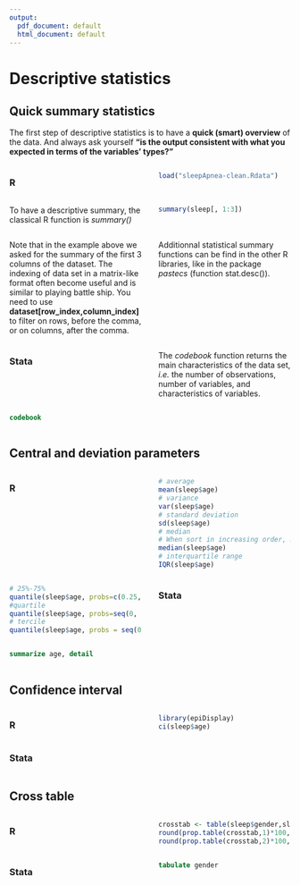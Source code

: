 ```yaml
---
output:
  pdf_document: default
  html_document: default
---
```

# Descriptive statistics

## Quick summary statistics
The first step of descriptive statistics is to have a **quick (smart) overview** of the data. And always ask yourself **"is the output consistent with what you expected in terms of the variables’ types?"**

::::{style="display: grid; grid-template-columns: 1fr 1fr; grid-column-gap: 30px;"}
:::{}
### R{-}
```r
load("sleepApnea-clean.Rdata")
```

To have a descriptive summary, the classical R function is *summary()*
```r
summary(sleep[, 1:3])
```

Note that in the example above we asked for the summary of the first 3 columns of the dataset. The indexing of data set in a matrix-like format often become useful and is similar to playing battle ship. You need to use **dataset[row_index,column_index]** to filter on rows, before the comma,  or on columns, after the comma.

Additionnal statistical summary functions can be find in the other R libraries, like in the package *pastecs* (function stat.desc()).
:::

:::{}
### Stata{-}
The *codebook* function returns the main characteristics of the data set, *i.e.* the number of observations, number of variables, and characteristics of variables.
```stata
codebook
```
:::
::::

## Central and deviation parameters
::::{style="display: grid; grid-template-columns: 1fr 1fr; grid-column-gap: 30px;"}
:::{}
### R{-}
```r
# average
mean(sleep$age)
# variance
var(sleep$age)
# standard deviation
sd(sleep$age)
# median 
# When sort in increasing order, 50% of values below and above
median(sleep$age)
# interquartile range
IQR(sleep$age)
```

```r
# 25%-75%
quantile(sleep$age, probs=c(0.25, 0.75))
#quartile
quantile(sleep$age, probs=seq(0, 1, 1/4))
# tercile
quantile(sleep$age, probs = seq(0,1,1/3))
```
:::

:::{}
### Stata{-}

```stata
summarize age, detail
````

:::
::::

## Confidence interval
::::{style="display: grid; grid-template-columns: 1fr 1fr; grid-column-gap: 30px;"}
:::{}
### R{-}
```r
library(epiDisplay)
ci(sleep$age)
```
:::

:::{}
### Stata{-}
:::
::::

## Cross table
::::{style="display: grid; grid-template-columns: 1fr 1fr; grid-column-gap: 30px;"}
:::{}
### R{-}
```r
crosstab <- table(sleep$gender,sleep$diabetes)
round(prop.table(crosstab,1)*100,digits=2)
round(prop.table(crosstab,2)*100,digits=2)
```
:::

:::{}
### Stata{-}
```stata
tabulate gender
```
:::
::::